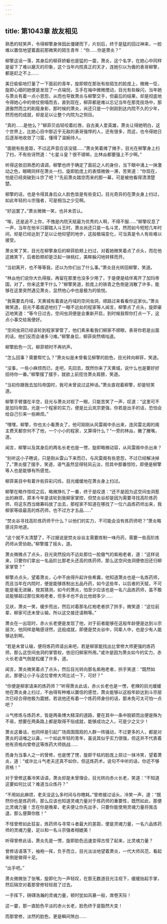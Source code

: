 ```yaml
---
---
---
```

title: 第1043章 故友相见
---



熟悉的轻笑声，令得柳擎身体因此僵硬而下，片刻后，终于是猛的回过神来，一脸难以置信地望着面前那微笑的陌生青年：“你……你是萧炎？”

柳擎这话一落，其身后的柳菲娇躯也是猛的一震，萧炎，这个名字，在她心中同样是留下了难以磨灭的印象，这个当年内院真正的天才，连她引以为傲的表哥柳擎，都是赶之不上……

美日偷偷地打量了一下面前的青年，旋即顿在那张有些陌生的脸庞上，微微一怔，旋即心细的她便是发现了一点端倪，玉手在袖中微微搅动，目光有些躲闪，当年她与萧炎有着一点小恩怨，从而也导致萧炎与柳擎交手，但最后的结果，却是彻底地令得她心中的倚仗倒塌而去，直到现在，柳菲都是难以忘记当年在那竞技场中，那道傲然而立的削瘦身影，那时候的萧炎，尚还只是一个刚刚到达内院不久的少年，然而他的成就，却是足以让整个内院为之侧目。

“真的……是他么？”柳菲贝齿轻咬着红唇，自古美人爱英雄，萧炎让得她明白，这个世界上，比她心目中那近乎无敌的表哥强悍的人，还有很多，而这，也令得她日后逐渐地收敛了刁蛮，懂得了温婉待人。

“面貌有些差距，不过这声音应该没错……”萧炎笑着摊了摊手，目光在柳擎身上扫了扫，不有些讶然道：“七星斗皇？很不错嘛，比林焱都要强上不少啊。”

听得这依旧熟悉的语调，柳擎也终于确定了面前之人的身份，当下眼中涌上一抹激动之色，眼睛同样在萧炎一扫，旋即脸庞上的表情微做一滞，苦笑道：“你现在，怕是已经突破到斗宗了吧？”先前萧炎踏空而来的那一幕，可是被他看得清清楚楚。

柳擎的话，也是令得其身后众人脸色皆是有些变幻，目光奇异的在萧炎身上扫过，如此年轻的斗宗强者，可是相当之少见啊。

“好运罢了。”萧炎微微一笑，也并未否认。

“唉，还是追不上你，不愧是内院天赋最为优秀的人啊，不得不服……”柳擎叹息了一声，当年在他半只脚踏入斗王时，萧炎尚还只是一名斗灵，然而如今短短几年时间，却是已经达到了足以让他仰望的地步，这般极端变化，可当真是令人有些难以接受。

萧炎笑了笑，目光在柳擎身后的柳菲脸颊上扫过，对着她微笑着点了点头，而在他这微笑下，后者脸颊却是泛起一抹桃红，美眸躲闪地转移而开。

“当初离开，也不等等我，还以为你们出了什么事。”萧炎目光转回柳擎，笑道。

“林焱他们说你大仇得报，再留在那里也没多少用了，于是便是结伴离开了加玛帝国，对了，你来这里干什么？”柳擎笑道，脸庞上的铁青之色倒是消散了许多，能够在这里突然遇见萧炎，显然他心中也是极为的愉悦。

“我需要去丹域，天黄城有着直达丹域的空间虫洞，顺路过来看看你这家伙。”萧炎微笑道，目光不着痕迹地扫了一眼不远处的程家等人闻言，柳擎点了点头，旋即豪迈地笑道：“等今日过去，空间虫洞便是会重新开启，到时候我帮你打点一下，这点小事交给我便好。

“空间虫洞已经该轮到程家掌管了，他们素来看我们柳家不顺眼，表哥你若是出面的话，他们反而会诸多刁难。”柳擎身后，柳菲突然嘀咕道。

柳擎脸色一沉，柳菲顿时不再吭声。

“怎么回事？需要帮忙么？”萧炎似是未曾看见柳擎的脸色，目光转向柳菲，笑道。

“没事，一些小麻烦而已，走吧，先回去，既然你来了天黄城，说什么也是要好好招待你一番。”柳擎摆了摆手，就欲上前揽住萧炎肩膀，笑道。

“当初你跟我去加玛帝国时，我可未曾说过这种话。”萧炎直视着柳擎，却是轻笑道。

柳擎手臂僵在半空，目光与萧炎对视了一眼，只能苦笑了一声，叹道：“这里可不是加玛帝国，光是一个程家的实力，便是比云岚宗更强，你若是出手的话，恐怕会给自己引来一些麻烦。”

“嘿嘿，柳擎，你也太小看萧炎了，他可刚刚从风雷阁中杀出来，连风雷北阁的阁主费天都奈何不了他，一个小小的程家，又算得什么？”一旁的林焱，撇了撇嘴，道。

闻言，柳擎以及其身后的两名长老也是一愣，旋即略微动容，从风雷阁中杀出来？

“别听这小子瞎说，只是刚从雷山下来而已，与风雷阁有些恩怨，不过已经解决掉了。”萧炎摆了摆手，笑道，语气虽然显得轻风云淡，但其中那番惊险，即便是柳擎等人也是能够有所感觉。

柳菲美目中有着许些异彩闪烁，目光缓缓地在萧炎身上扫过。

柳擎在略作惊叹之后，略微挣扎了一番，终于是叹道：“还不是因为这空间虫洞惹出的麻烦，原本今年是该轮到我柳家掌控，但焚炎谷却是因为需要寻找高阶炼药师，将这东西当做筹码放了出去，那程家不知道在哪找了一位六品炼药师出来，我柳家等级最高的炼药师，也不过方才五品……”

“焚炎谷寻找高阶炼药师干什么？以他们的实力，不可能会没有炼药师吧？”萧炎略感诧异地道。

“这个就不太清楚了，不过据说是焚炎谷谷主需要炼制一味丹药，需要一些高阶炼药师从旁协助。”柳擎擂了摇头，道。

萧炎微微点了点头，目光突然投向不远处那位一脸傲气的紫袍老者，道：“这样说来，只要你们拿出一名品阶比那老头还高的炼药师，那么这空间虫洞便依旧还归柳家掌管？”

柳擎点点头，望着萧炎，心中不由得升起许些希冀，他知道萧炎也是一名炼药师，而且当年在内院时，便是能够炼制出五品丹药，如今这些年，以后者的天赋，不可能是毫无进展，按其猜测，如今的萧炎，怕至少应该也是一名六品炼药师，虽不敢说能够超过那位紫袍老者，但多半也不会比他弱多少……

见状，萧炎一笑，缓步而出，然后对着那名红袍老者拱了拱手，微笑道：“这位前辈，柳家可还未曾认输，所以这交接还请稍等。”

萧炎在一出现时，赤火长老便是发现了他，对于前者能够在这般年龄便是达到斗宗层次，他同样是略感讶然，这般成就，即便是焚炎谷中，同辈人中，也是少有人能够达到啊。

“若是未曾认输，便将炼药师请出来吧，若是柳家能找出比曾修大师更强的炼药师，那么这空间虫洞的掌管权，依旧归柳家所用。”或许是因为萧炎如今的实力，赤火长老语气倒是松缓了许多，道。

闻言，萧炎微笑着点了点头，然后目光转向那名紫袍老者，拱手笑道：“既然如此，那便让小子与这位曾修大师比试一下，可好？”

“你便是柳家请来的炼药师？”听得萧炎此话，赤火长老也是一愣，老辣的目光缓缓地在萧炎身上扫过，不由得有种难以置信的感觉，萧炎能够以这般年龄达到斗宗层次已经合得他极为震撼，若说他还有着一个炼药师身份的话，那未免可太可怕一点吧？

斗气修炼与炼药术，皆是两条博大精深的道路，要在其中一条中脱颖而出便是殊为不易，想要在两条路上都是取得不俗成就，能够成功之人，可是少之又少！

萧炎这番话，也同样是引起广场周围围观的人群一阵骚动，不过更多的人，都是对萧炎的话嗤之以鼻，一个如此年轻的青年，虽说其似乎实力很强，但这并不代表着他有资格向曾修这等炼药大师挑战……

而身为当事人之一的曾修，也是愣了愣，旋即干枯的脸庞上掠过一抹冷笑，望着萧炎，道：“或许比斗气老夫还真不如你，但这炼药术，说句不中听的话，你还不够资格！”

对于曾修这番冷笑话语，萧炎却是未曾理会，目光转向赤火长老，笑道：“不知道这要如何比试？难道当众炼丹？”

“不用如此麻烦，老夫没这么多时间与你瞎耗。”曾修接过话头，冷笑一声，道：“既然你也是炼药师，那么应该也知道灵魂力量对于炼药师的重要性，既然如此，那便比灵魂力量！念在你是晚辈，老夫便让你先出手，只要你能使用灵魂力量将我击退，那么便算你胜！”

不怪曾修如此狂妄，炼药师与寻常斗者最大的差距，便是灵魂力量，一名六品炼药师的灵魂力量，足以和一名斗宗强者相媲美！

听得曾修此话，萧炎先是一愣，旋即脸色迅速变得古怪了起来，比灵魂力量？

曾修话语落下，袖袍一挥，负手而立，目光淡淡地望着萧炎，一代大师风范，看起来倒是做得十足。

“出手吧。”

萧炎微微张了张嘴，旋即化为一声轻叹，在那无数道目光注视下，缓缓抬起手掌，然后隔空对着那曾修轻轻扇了过去。

一手挥下，磅礴浩瀚的灵魂力量，顿时犹如风暴一般，席卷天际！

这一霎，那一直脸色平淡的赤火长老，脸色终于是豁然大变！

而那曾修，淡然的脸色，更是瞬间煞白……